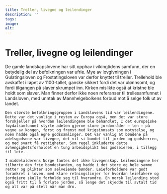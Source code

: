 ```yaml
---
title: Treller, livegne og leilendinger
description: ''
tags:
image: 
alt: 
---
```




# Treller, livegne og leilendinger

<Container stil="initial side">
    De gamle landskapslovene har sitt opphav i vikingtidens samfunn, der en betydelig del av befolkningen var ufrie. Mye av lovgivningen i Gulatingsloven og Frostatingsloven var derfor knyttet til treller. 
    Trellehold ble avskaffet i løpet av 1100-tallet, ganske sikkert fordi det var ulønnsomt, og fordi tilgangen på slaver skrumpet inn. Kirken mislikte også at kristne ble holdt som slaver. 
    Man finner derfor ikke noen referanser til trellesamfunnet i Landsloven, med unntak av Mannhelgebolkens forbud mot å selge folk ut av landet. 
    
    Den største befolkningsgruppen i Landslovens tid var leilendingene. 
    Dette var det vanlige i resten av Europa også, men det var store forskjeller på hvordan leilendingene ble behandlet. I det europeiske føydalsamfunnet styrte adelen gjerne store jordområder – len – på vegne av kongen, først og fremst med krigsinnsats som motytelse, og noen hadde også egne godssamlinger. Det var vanlig at bøndene på adelsgodsene var livegne, det vil si bundet til jorden og godsherren, og med svært få rettigheter. Som regel inkluderte dette avhengighetsforholdet en tung arbeidsplikt hos godseieren, i tillegg til leie. 
    
    I middelalderens Norge fantes det ikke livegenskap. Leilendingene her tilhørte den frie bondestanden, og hadde i det store og hele samme retter og plikter som selveiende bønder. Leieforholdene var godt forankret i loven, med klare retningslinjer for hvordan leietakere og jordeiere skulle forholde seg til hverandre. En norsk leilending stod også fritt til å forlate jorden, så lenge det skjedde til avtalt tid og alt var på stell når man dro.
</Container>